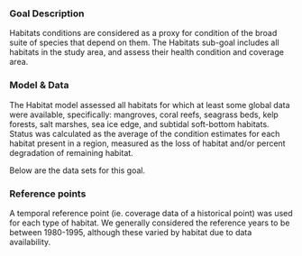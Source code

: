 ### Goal Description

Habitats conditions are considered as a proxy for condition of the broad suite of species that depend on them. The Habitats sub-goal includes all habitats in the study area, and assess their health condition and coverage area.

### Model & Data 

The Habitat model assessed all habitats for which at least some global data were available, specifically: mangroves, coral reefs, seagrass beds,  kelp forests, salt marshes, sea ice edge, and subtidal soft-bottom habitats. Status was calculated as the average of the condition estimates for each habitat present in a region, measured as the loss of habitat and/or percent degradation of remaining habitat. 

Below are the data sets for this goal.

### Reference points 

A temporal reference point (ie. coverage data of a historical point) was used for each type of habitat. We generally considered the reference years to be between 1980-1995, although these varied by habitat due to data availability. 

